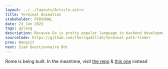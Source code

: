 ```yaml
---
layout: ../../layouts/Article.astro
title: Terminal Animation
stakeholder: PERSONAL
date: 23 Jan 2023
tags: golang
description: Because Go is pretty popular language in backend development community, so I made this project to helps me learn Go. And turns out to be quite fun projects 
sourceCode: https://github.com/thoriqadillah/terminal-path-finder
prev: Wangsit
next: Siam Questionnaire Bot
---
```


Rome is being built. In the meantime, visit [the repo](https://github.com/thoriqadillah/terminal-path-finder) & [this one](https://github.com/thoriqadillah/tal) instead
